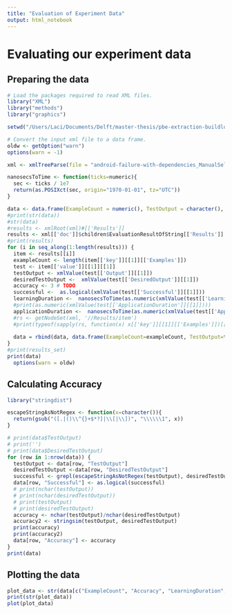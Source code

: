 ```yaml
---
title: "Evaluation of Experiment Data"
output: html_notebook
---
```

# Evaluating our experiment data

## Preparing the data

```r
# Load the packages required to read XML files.
library("XML")
library("methods")
library("graphics")

setwd("/Users/Laci/Documents/Delft/master-thesis/pbe-extraction-buildlogs/results")

# Convert the input xml file to a data frame.
oldw <- getOption("warn")
options(warn = -1)

xml <- xmlTreeParse(file = "android-failure-with-dependencies_ManualSelection.xml")

nanosecsToTime <- function(ticks=numeric){
  sec <- ticks / 1e7
  return(as.POSIXct(sec, origin="1970-01-01", tz="UTC"))
}

data <- data.frame(ExampleCount = numeric(), TestOutput = character(), DesiredTestOutput = character(), Accuracy = numeric(), Successful = logical(), LearningDuration = as.POSIXct(character()), ApplicationDuration = as.POSIXct(character()), stringsAsFactors=FALSE)
#print(str(data))
#str(data)
#results <- xmlRoot(xml)#[['Results']]
results <- xml[['doc']]$children$EvaluationResultOfString[['Results']]
#print(results)
for (i in seq_along(1:length(results))) {
  item <- results[[i]]
  exampleCount <- length(item[['key']][[1]][['Examples']])
  test <- item[['value']][[1]][[1]]
  testOutput <- xmlValue(test[['Output']][[1]])
  desiredTestOutput <-  xmlValue(test[['DesiredOutput']][[1]])
  accuracy <- 3 # TODO
  successful <-  as.logical(xmlValue(test[['Successful']][[1]]))
  learningDuration <-  nanosecsToTime(as.numeric(xmlValue(test[['LearningDuration']][[1]])))
  #print(as.numeric(xmlValue(test[['ApplicationDuration']][[1]])))
  applicationDuration <-  nanosecsToTime(as.numeric(xmlValue(test[['ApplicationDuration']][[1]])))
  #rs <- getNodeSet(xml, '//Results/item')
  #print(typeof(sapply(rs, function(x) x[['key']][[1]][['Examples']])[[1]]))#[[0]][['Examples']])
  
  data = rbind(data, data.frame(ExampleCount=exampleCount, TestOutput=testOutput, DesiredTestOutput=desiredTestOutput, Accuracy=accuracy, Successful=successful, LearningDuration=learningDuration, ApplicationDuration=applicationDuration, stringsAsFactors=FALSE))
}
#print(results_set)
print(data)
  options(warn = oldw)
```


## Calculating Accuracy
```r
library("stringdist")

escapeStringAsNotRegex <- function(x=character()){
  return(gsub("([.|()\\^{}+$*?]|\\[|\\])", "\\\\\\1", x))
}

# print(data$TestOutput)
# print('')
# print(data$DesiredTestOutput)
for (row in 1:nrow(data)) {
  testOutput <- data[row, "TestOutput"]
  desiredTestOutput <-data[row, "DesiredTestOutput"]
  successful <- grepl(escapeStringAsNotRegex(testOutput), desiredTestOutput)
  data[row, "Successful"] <- as.logical(successful)
  # print(nchar(testOutput))
  # print(nchar(desiredTestOutput))
  # print(testOutput)
  # print(desiredTestOutput)
  accuracy <- nchar(testOutput)/nchar(desiredTestOutput)
  accuracy2 <- stringsim(testOutput, desiredTestOutput)
  print(accuracy)
  print(accuracy2)
  data[row, "Accuracy"] <- accuracy
}
print(data)
```


## Plotting the data
```r
plot_data <- str(data[c("ExampleCount", "Accuracy", "LearningDuration", "ApplicationDuration")])
print(str(plot_data))
plot(plot_data)
```
